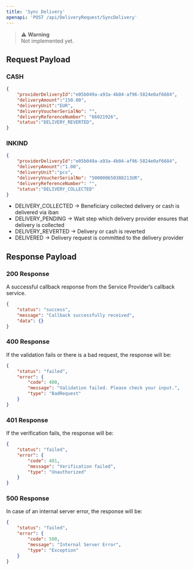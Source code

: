 ```yaml
---
title: 'Sync Delivery'
openapi: 'POST /api/DeliveryRequest/SyncDelivery'
---
```


> ⚠️ **Warning**  
> Not implemented yet.


## Request Payload

### CASH

```json
{
    "providerDeliveryId":"e05b049a-a93a-4b04-af96-5824e0af6684",
    "deliveryAmount":"150.00",
    "deliveryUnit":"EUR",
    "deliveryVoucherSerialNo": "",
    "deliveryReferenceNumber": "66021926",
    "status":"DELIVERY_REVERTED",
}
```

### INKIND

```json
{
    "providerDeliveryId":"e05b049a-a93a-4b04-af96-5824e0af6684",
    "deliveryAmount":"1.00",
    "deliveryUnit":"pcs",
    "deliveryVoucherSerialNo": "500000650388213UR",
    "deliveryReferenceNumber": "",
    "status":"DELIVERY_COLLECTED"
}
```

- DELIVERY_COLLECTED -> Beneficiary collected delivery or cash is delivered via iban
- DELIVERY_PENDING -> Wait step which delivery provider ensures that delivery is collected
- DELIVERY_REVERTED -> Delivery or cash is reverted
- DELIVERED -> Delivery request is committed to the delivery provider

## Response Payload

### 200 Response

A successful callback response from the Service Provider’s callback service.

```json
{
    "status": "success",
    "message": "Callback successfully received",
    "data": {}
}
```

### 400 Response

If the validation fails or there is a bad request, the response will be:

```json
{
    "status": "failed",
    "error": {
        "code": 400,
        "message": "Validation failed. Please check your input.",
        "type": "BadRequest"
    }
}
```

### 401 Response

If the verification fails, the response will be:

```json
{
    "status": "failed",
    "error": {
        "code": 401,
        "message": "Verification failed",
        "type": "Unauthorized"
    }
}
```

### 500 Response

In case of an internal server error, the response will be:

```json
{
    "status": "failed",
    "error": {
        "code": 500,
        "message": "Internal Server Error",
        "type": "Exception"
    }
}
```